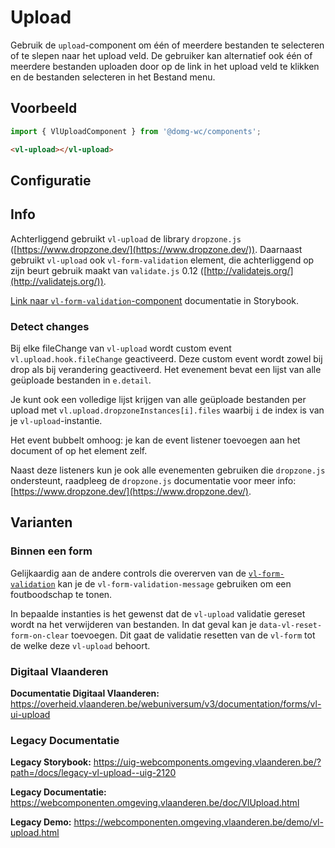 
# Upload

Gebruik de `upload`-component om één of meerdere bestanden te selecteren of te slepen naar het upload veld.
De gebruiker kan alternatief ook één of meerdere bestanden uploaden door op de link in het upload veld te klikken en de bestanden selecteren in het Bestand menu.

## Voorbeeld

```js
import { VlUploadComponent } from '@domg-wc/components';
```

```html
<vl-upload></vl-upload>
```

<DocsStory id="components-upload--upload-default" />

## Configuratie

<ArgsTable story={PRIMARY_STORY} />

## Info

Achterliggend gebruikt `vl-upload` de library `dropzone.js` ([https://www.dropzone.dev/](https://www.dropzone.dev/)).
Daarnaast gebruikt `vl-upload` ook `vl-form-validation` element, die achterliggend op zijn beurt gebruik maakt van `validate.js` 0.12 ([http://validatejs.org/](http://validatejs.org/)).

[Link naar `vl-form-validation`-component](/docs/elements-form--form-validation) documentatie in Storybook.

### Detect changes

Bij elke fileChange van `vl-upload` wordt custom event `vl.upload.hook.fileChange` geactiveerd. Deze custom event wordt zowel bij drop als bij verandering geactiveerd. Het evenement bevat een lijst van alle geüploade bestanden in `e.detail`.

Je kunt ook een volledige lijst krijgen van alle geüploade bestanden per upload met `vl.upload.dropzoneInstances[i].files` waarbij `i` de index is van je `vl-upload`-instantie.

Het event bubbelt omhoog: je kan de event listener toevoegen aan het document of op het element zelf.

Naast deze listeners kun je ook alle evenementen gebruiken die `dropzone.js` ondersteunt, raadpleeg de `dropzone.js` documentatie voor meer info: [https://www.dropzone.dev/](https://www.dropzone.dev/).

## Varianten

### Binnen een form

Gelijkaardig aan de andere controls die overerven van de [`vl-form-validation`](/docs/elements-form--form-validation) kan je de `vl-form-validation-message` gebruiken om een foutboodschap te tonen.

In bepaalde instanties is het gewenst dat de `vl-upload` validatie gereset wordt na het verwijderen van bestanden. In dat geval kan je `data-vl-reset-form-on-clear` toevoegen.
Dit gaat de validatie resetten van de `vl-form` tot de welke deze `vl-upload` behoort.

<DocsStory id="components-upload--upload-in-form" />

### Digitaal Vlaanderen

**Documentatie Digitaal Vlaanderen:** https://overheid.vlaanderen.be/webuniversum/v3/documentation/forms/vl-ui-upload

### Legacy Documentatie

**Legacy Storybook:** https://uig-webcomponents.omgeving.vlaanderen.be/?path=/docs/legacy-vl-upload--uig-2120

**Legacy Documentatie:** https://webcomponenten.omgeving.vlaanderen.be/doc/VlUpload.html

**Legacy Demo:** https://webcomponenten.omgeving.vlaanderen.be/demo/vl-upload.html
